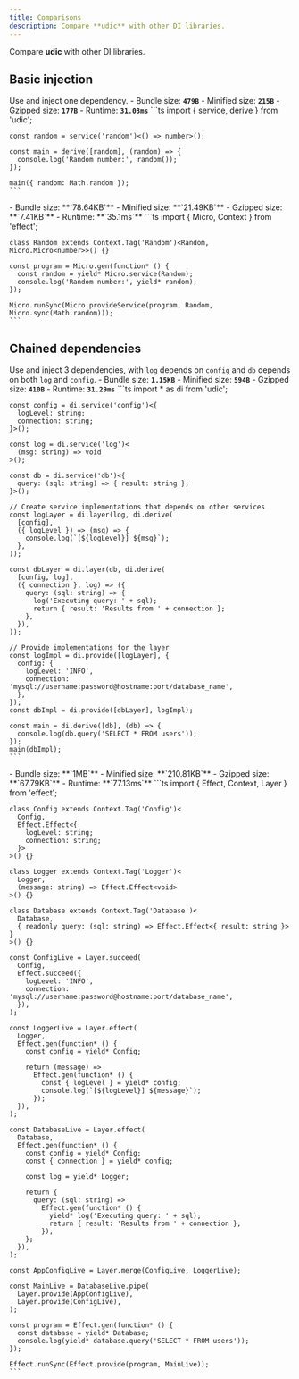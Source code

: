 ```yaml
---
title: Comparisons
description: Compare **udic** with other DI libraries.
---
```



Compare **udic** with other DI libraries.

## Basic injection
Use and inject one dependency.
<Tabs syncKey='libComparison0'>
  <TabItem label='udic'>
    - Bundle size: **`479B`**
    - Minified size: **`215B`**
    - Gzipped size: **`177B`**
    - Runtime: **`31.03ms`**
    ```ts
    import { service, derive } from 'udic';
    
    const random = service('random')<() => number>();
    
    const main = derive([random], (random) => {
      console.log('Random number:', random());
    });
    
    main({ random: Math.random });
    ```
  </TabItem>
  <TabItem label='effect'>
    - Bundle size: **`78.64KB`**
    - Minified size: **`21.49KB`**
    - Gzipped size: **`7.41KB`**
    - Runtime: **`35.1ms`**
    ```ts
    import { Micro, Context } from 'effect';
    
    class Random extends Context.Tag('Random')<Random, Micro.Micro<number>>() {}
    
    const program = Micro.gen(function* () {
      const random = yield* Micro.service(Random);
      console.log('Random number:', yield* random);
    });
    
    Micro.runSync(Micro.provideService(program, Random, Micro.sync(Math.random)));
    ```
  </TabItem>
</Tabs>


## Chained dependencies
Use and inject 3 dependencies, with `log` depends on `config` and `db` depends on both `log` and `config`.
<Tabs syncKey='libComparison1'>
  <TabItem label='udic'>
    - Bundle size: **`1.15KB`**
    - Minified size: **`594B`**
    - Gzipped size: **`410B`**
    - Runtime: **`31.29ms`**
    ```ts
    import * as di from 'udic';
    
    const config = di.service('config')<{
      logLevel: string;
      connection: string;
    }>();
    
    const log = di.service('log')<
      (msg: string) => void
    >();
    
    const db = di.service('db')<{
      query: (sql: string) => { result: string };
    }>();
    
    // Create service implementations that depends on other services
    const logLayer = di.layer(log, di.derive(
      [config],
      ({ logLevel }) => (msg) => {
        console.log(`[${logLevel}] ${msg}`);
      },
    ));
    
    const dbLayer = di.layer(db, di.derive(
      [config, log],
      ({ connection }, log) => ({
        query: (sql: string) => {
          log('Executing query: ' + sql);
          return { result: 'Results from ' + connection };
        },
      }),
    ));
    
    // Provide implementations for the layer
    const logImpl = di.provide([logLayer], {
      config: {
        logLevel: 'INFO',
        connection: 'mysql://username:password@hostname:port/database_name',
      },
    });
    const dbImpl = di.provide([dbLayer], logImpl);
    
    const main = di.derive([db], (db) => {
      console.log(db.query('SELECT * FROM users'));
    });
    main(dbImpl);
    ```
  </TabItem>
  <TabItem label='effect'>
    - Bundle size: **`1MB`**
    - Minified size: **`210.81KB`**
    - Gzipped size: **`67.79KB`**
    - Runtime: **`77.13ms`**
    ```ts
    import { Effect, Context, Layer } from 'effect';
    
    class Config extends Context.Tag('Config')<
      Config,
      Effect.Effect<{
        logLevel: string;
        connection: string;
      }>
    >() {}
    
    class Logger extends Context.Tag('Logger')<
      Logger,
      (message: string) => Effect.Effect<void>
    >() {}
    
    class Database extends Context.Tag('Database')<
      Database,
      { readonly query: (sql: string) => Effect.Effect<{ result: string }> }
    >() {}
    
    const ConfigLive = Layer.succeed(
      Config,
      Effect.succeed({
        logLevel: 'INFO',
        connection: 'mysql://username:password@hostname:port/database_name',
      }),
    );
    
    const LoggerLive = Layer.effect(
      Logger,
      Effect.gen(function* () {
        const config = yield* Config;
    
        return (message) =>
          Effect.gen(function* () {
            const { logLevel } = yield* config;
            console.log(`[${logLevel}] ${message}`);
          });
      }),
    );
    
    const DatabaseLive = Layer.effect(
      Database,
      Effect.gen(function* () {
        const config = yield* Config;
        const { connection } = yield* config;
    
        const log = yield* Logger;
    
        return {
          query: (sql: string) =>
            Effect.gen(function* () {
              yield* log('Executing query: ' + sql);
              return { result: 'Results from ' + connection };
            }),
        };
      }),
    );
    
    const AppConfigLive = Layer.merge(ConfigLive, LoggerLive);
    
    const MainLive = DatabaseLive.pipe(
      Layer.provide(AppConfigLive),
      Layer.provide(ConfigLive),
    );
    
    const program = Effect.gen(function* () {
      const database = yield* Database;
      console.log(yield* database.query('SELECT * FROM users'));
    });
    
    Effect.runSync(Effect.provide(program, MainLive));
    ```
  </TabItem>
</Tabs>
